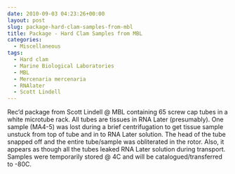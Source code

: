 ```yaml
---
date: 2010-09-03 04:23:26+00:00
layout: post
slug: package-hard-clam-samples-from-mbl
title: Package - Hard Clam Samples from MBL
categories:
  - Miscellaneous
tags:
  - Hard clam
  - Marine Biological Laboratories
  - MBL
  - Mercenaria mercenaria
  - RNAlater
  - Scott Lindell
---
```


Rec'd package from Scott Lindell @ MBL containing 65 screw cap tubes in a white microtube rack. All tubes are tissues in RNA Later (presumably). One sample (MA4-5) was lost during a brief centrifugation to get tissue sample unstuck from top of tube and in to RNA Later solution. The head of the tube snapped off and the entire tube/sample was obliterated in the rotor. Also, it appears as though all the tubes leaked RNA Later solution during transport. Samples were temporarily stored @ 4C and will be catalogued/transferred to -80C.
